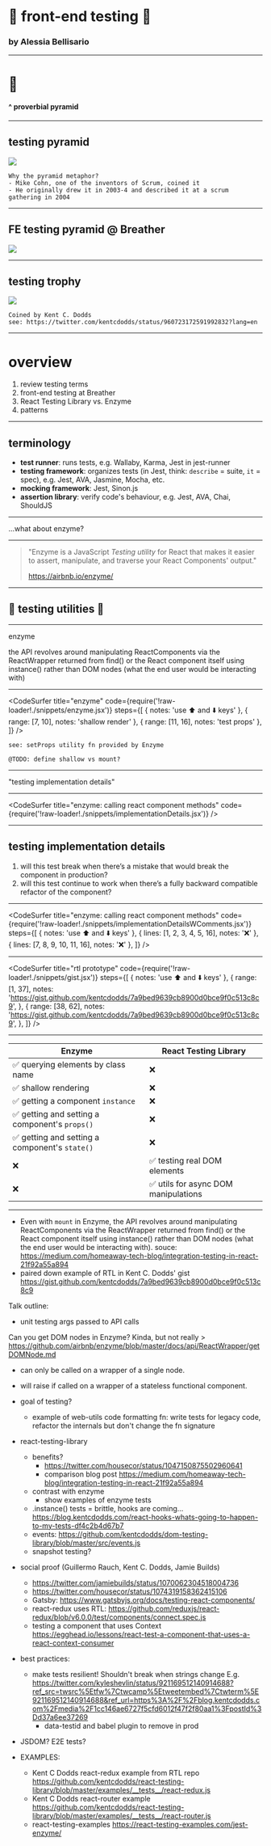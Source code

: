 
<Head>
  <title>🧩 front-end testing 🧩 by Alessia Bellisario</title>
</Head>

# 🧩 front-end testing 🧩

### by Alessia Bellisario

---

# 🔺

#### ^ proverbial pyramid

---

## testing pyramid

<img src="./images/pyramid.png" />

```notes
Why the pyramid metaphor?
- Mike Cohn, one of the inventors of Scrum, coined it
- He originally drew it in 2003-4 and described it at a scrum gathering in 2004
```

---

## FE testing pyramid @ Breather

<img src="./images/pyramid2.png" />

---

## testing trophy

<img src="./images/trophy.jpg" />

```notes
Coined by Kent C. Dodds
see: https://twitter.com/kentcdodds/status/960723172591992832?lang=en
```

---

# overview

1.  review testing terms
2.  front-end testing at Breather
3.  React Testing Library vs. Enzyme
4.  patterns

---

## terminology

- **test runner**: runs tests, e.g. Wallaby, Karma, Jest in jest-runner
- **testing framework**: organizes tests (in Jest, think: `describe` = suite, `it` = spec), e.g. Jest, AVA, Jasmine, Mocha, etc.
- **mocking framework**: Jest, Sinon.js
- **assertion library**: verify code's behaviour, e.g. Jest, AVA, Chai, ShouldJS

---

...what about enzyme?

---

> "Enzyme is a JavaScript _Testing utility_ for React that makes it easier to assert, manipulate, and traverse your React Components' output."
>
> https://airbnb.io/enzyme/

---

## 🎉 testing utilities 🎉

---

enzyme

the API revolves around manipulating ReactComponents via the ReactWrapper returned from find() or the React component itself using instance() rather than DOM nodes (what the end user would be interacting with)

---

<CodeSurfer
  title="enzyme"
  code={require('!raw-loader!./snippets/enzyme.jsx')}
  steps={[
    { notes: 'use ⬆️ and ⬇️ keys' },
    { range: [7, 10], notes: 'shallow render' },
    { range: [11, 16], notes: 'test props' },
  ]}
/>

```notes
see: setProps utility fn provided by Enzyme

@TODO: define shallow vs mount?
```

---

"testing implementation details"

---

<CodeSurfer
  title="enzyme: calling react component methods"
  code={require('!raw-loader!./snippets/implementationDetails.jsx')}
/>

---

## testing implementation details

1.  will this test break when there’s a mistake that would break the component in production?
2.  will this test continue to work when there’s a fully backward compatible refactor of the component?

---

<CodeSurfer
  title="enzyme: calling react component methods"
  code={require('!raw-loader!./snippets/implementationDetailsWComments.jsx')}
  steps={[
    { notes: 'use ⬆️ and ⬇️ keys' },
    { lines: [1, 2, 3, 4, 5, 16], notes: '❌' },
    { lines: [7, 8, 9, 10, 11, 16], notes: '❌' },
  ]}
/>

---

<CodeSurfer
  title="rtl prototype"
  code={require('!raw-loader!./snippets/gist.jsx')}
  steps={[
    { notes: 'use ⬆️ and ⬇️ keys' },
    {
      range: [1, 37],
      notes:
        'https://gist.github.com/kentcdodds/7a9bed9639cb8900d0bce9f0c513c8c9',
    },
    {
      range: [38, 62],
      notes:
        'https://gist.github.com/kentcdodds/7a9bed9639cb8900d0bce9f0c513c8c9',
    },
  ]}
/>

---

| Enzyme                                         | React Testing Library                |
| ---------------------------------------------- | ------------------------------------ |
| ✅ querying elements by class name             | ❌                                   |
| ✅ shallow rendering                           | ❌                                   |
| ✅ getting a component `instance`              | ❌                                   |
| ✅ getting and setting a component's `props()` | ❌                                   |
| ✅ getting and setting a component's `state()` | ❌                                   |
| ❌                                             | ✅ testing real DOM elements         |
| ❌                                             | ✅ utils for async DOM manipulations |

---

- Even with `mount` in Enzyme, the API revolves around manipulating ReactComponents via the ReactWrapper returned from find() or the React component itself using instance() rather than DOM nodes (what the end user would be interacting with).
  souce: https://medium.com/homeaway-tech-blog/integration-testing-in-react-21f92a55a894
- paired down example of RTL in Kent C. Dodds' gist https://gist.github.com/kentcdodds/7a9bed9639cb8900d0bce9f0c513c8c9

Talk outline:

- unit testing args passed to API calls

Can you get DOM nodes in Enzyme? Kinda, but not really > https://github.com/airbnb/enzyme/blob/master/docs/api/ReactWrapper/getDOMNode.md

- can only be called on a wrapper of a single node.
- will raise if called on a wrapper of a stateless functional component.

- goal of testing?
  - example of web-utils code formatting fn: write tests for legacy code, refactor the internals but don't change the fn signature
    <!-- - state of code coverage -->
- react-testing-library

  - benefits?
    - https://twitter.com/housecor/status/1047150875502960641
    - comparison blog post https://medium.com/homeaway-tech-blog/integration-testing-in-react-21f92a55a894
  - contrast with enzyme
    - show examples of enzyme tests
  - .instance() tests = brittle, hooks are coming... https://blog.kentcdodds.com/react-hooks-whats-going-to-happen-to-my-tests-df4c2b4d67b7
  - events: https://github.com/kentcdodds/dom-testing-library/blob/master/src/events.js
  - snapshot testing?

- social proof (Guillermo Rauch, Kent C. Dodds, Jamie Builds)

  - https://twitter.com/jamiebuilds/status/1070062304518004736
  - https://twitter.com/housecor/status/1074319158362415106
  - Gatsby: https://www.gatsbyjs.org/docs/testing-react-components/
  - react-redux uses RTL: https://github.com/reduxjs/react-redux/blob/v6.0.0/test/components/connect.spec.js
  - testing a component that uses Context https://egghead.io/lessons/react-test-a-component-that-uses-a-react-context-consumer

- best practices:

  - make tests resilient! Shouldn't break when strings change E.g. https://twitter.com/kyleshevlin/status/921169512140914688?ref_src=twsrc%5Etfw%7Ctwcamp%5Etweetembed%7Ctwterm%5E921169512140914688&ref_url=https%3A%2F%2Fblog.kentcdodds.com%2Fmedia%2F1cc146ae6727f5cfd6012f47f2f80aa1%3FpostId%3Dd37a6ee37269
    - data-testid and babel plugin to remove in prod

- JSDOM? E2E tests?

- EXAMPLES:
  - Kent C Dodds react-redux example from RTL repo https://github.com/kentcdodds/react-testing-library/blob/master/examples/__tests__/react-redux.js
  - Kent C Dodds react-router example https://github.com/kentcdodds/react-testing-library/blob/master/examples/__tests__/react-router.js
  - react-testing-examples https://react-testing-examples.com/jest-enzyme/
